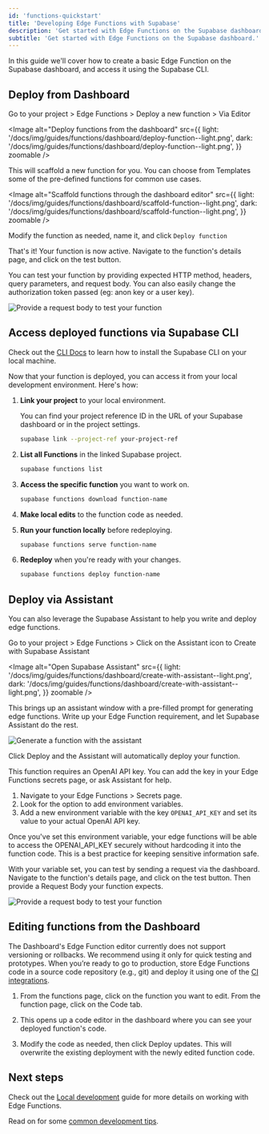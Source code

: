 ```yaml
---
id: 'functions-quickstart'
title: 'Developing Edge Functions with Supabase'
description: 'Get started with Edge Functions on the Supabase dashboard.'
subtitle: 'Get started with Edge Functions on the Supabase dashboard.'
---
```


In this guide we'll cover how to create a basic Edge Function on the Supabase dashboard, and access it using the Supabase CLI.

## Deploy from Dashboard

Go to your project > Edge Functions > Deploy a new function > Via Editor

<Image
  alt="Deploy functions from the dashboard"
  src={{
    light: '/docs/img/guides/functions/dashboard/deploy-function--light.png',
    dark: '/docs/img/guides/functions/dashboard/deploy-function--light.png',
  }}
  zoomable
/>

This will scaffold a new function for you. You can choose from Templates some of the pre-defined functions for common use cases.

<Image
  alt="Scaffold functions through the dashboard editor"
  src={{
    light: '/docs/img/guides/functions/dashboard/scaffold-function--light.png',
    dark: '/docs/img/guides/functions/dashboard/scaffold-function--light.png',
  }}
  zoomable
/>

Modify the function as needed, name it, and click `Deploy function`

That's it! Your function is now active. Navigate to the function's details page, and click on the test button.

You can test your function by providing expected HTTP method, headers, query parameters, and request body. You can also easily change the authorization token passed (eg: anon key or a user key).

<div style={{ width: '60%', position: 'relative', aspectRatio: 'auto' }}>
  <Image
    alt="Provide a request body to test your function"
    src={{
      light: '/docs/img/guides/functions/dashboard/test-request-body--light.png',
      dark: '/docs/img/guides/functions/dashboard/test-request-body--light.png',
    }}
    zoomable
  />
</div>

## Access deployed functions via Supabase CLI

<Admonition type="tip" label="CLI not installed?">

Check out the [CLI Docs](/docs/guides/cli) to learn how to install the Supabase CLI on your local machine.

</Admonition>

Now that your function is deployed, you can access it from your local development environment.
Here's how:

1. **Link your project** to your local environment.

   You can find your project reference ID in the URL of your Supabase dashboard or in the project settings.

   ```bash
   supabase link --project-ref your-project-ref
   ```

2. **List all Functions** in the linked Supabase project.

   ```bash
   supabase functions list
   ```

3. **Access the specific function** you want to work on.

   ```bash
   supabase functions download function-name
   ```

4. **Make local edits** to the function code as needed.

5. **Run your function locally** before redeploying.

   ```bash
   supabase functions serve function-name
   ```

6. **Redeploy** when you're ready with your changes.

   ```bash
   supabase functions deploy function-name
   ```

## Deploy via Assistant

You can also leverage the Supabase Assistant to help you write and deploy edge functions.

Go to your project > Edge Functions > Click on the Assistant icon to Create with Supabase Assistant

<Image
  alt="Open Supabase Assistant"
  src={{
    light: '/docs/img/guides/functions/dashboard/create-with-assistant--light.png',
    dark: '/docs/img/guides/functions/dashboard/create-with-assistant--light.png',
  }}
  zoomable
/>

This brings up an assistant window with a pre-filled prompt for generating edge functions.
Write up your Edge Function requirement, and let Supabase Assistant do the rest.

<div style={{ width: '75%', position: 'relative', aspectRatio: 'auto' }}>
  <Image
    alt="Generate a function with the assistant"
    src={{
      light: '/docs/img/guides/functions/dashboard/assistant-function-gen--light.png',
      dark: '/docs/img/guides/functions/dashboard/assistant-function-gen--light.png',
    }}
    zoomable
  />
</div>

Click Deploy and the Assistant will automatically deploy your function.

This function requires an OpenAI API key. You can add the key in your Edge Functions secrets page, or ask Assistant for help.

1. Navigate to your Edge Functions > Secrets page.
2. Look for the option to add environment variables.
3. Add a new environment variable with the key `OPENAI_API_KEY` and set its value to your actual OpenAI API key.

Once you've set this environment variable, your edge functions will be able to access the OPENAI_API_KEY securely without hardcoding it into the function code. This is a best practice for keeping sensitive information safe.

With your variable set, you can test by sending a request via the dashboard. Navigate to the function's details page, and click on the test button. Then provide a Request Body your function expects.

<div style={{ width: '60%', position: 'relative', aspectRatio: 'auto' }}>
  <Image
    alt="Provide a request body to test your function"
    src={{
      light: '/docs/img/guides/functions/dashboard/test-request-body--light.png',
      dark: '/docs/img/guides/functions/dashboard/test-request-body--light.png',
    }}
    zoomable
  />
</div>

## Editing functions from the Dashboard

<Admonition type="caution" label="Be careful: there is currently no version control for edits">

The Dashboard's Edge Function editor currently does not support versioning or rollbacks. We recommend using it only for quick testing and prototypes. When you’re ready to go to production, store Edge Functions code in a source code repository (e.g., git) and deploy it using one of the [CI integrations](https://supabase.com/docs/guides/functions/cicd-workflow).

</Admonition>

1. From the functions page, click on the function you want to edit. From the function page, click on the Code tab.

2. This opens up a code editor in the dashboard where you can see your deployed function's code.

3. Modify the code as needed, then click Deploy updates. This will overwrite the existing deployment with the newly edited function code.

## Next steps

Check out the [Local development](/docs/guides/functions/local-quickstart) guide for more details on working with Edge Functions.

Read on for some [common development tips](/docs/guides/functions/development-tips).
